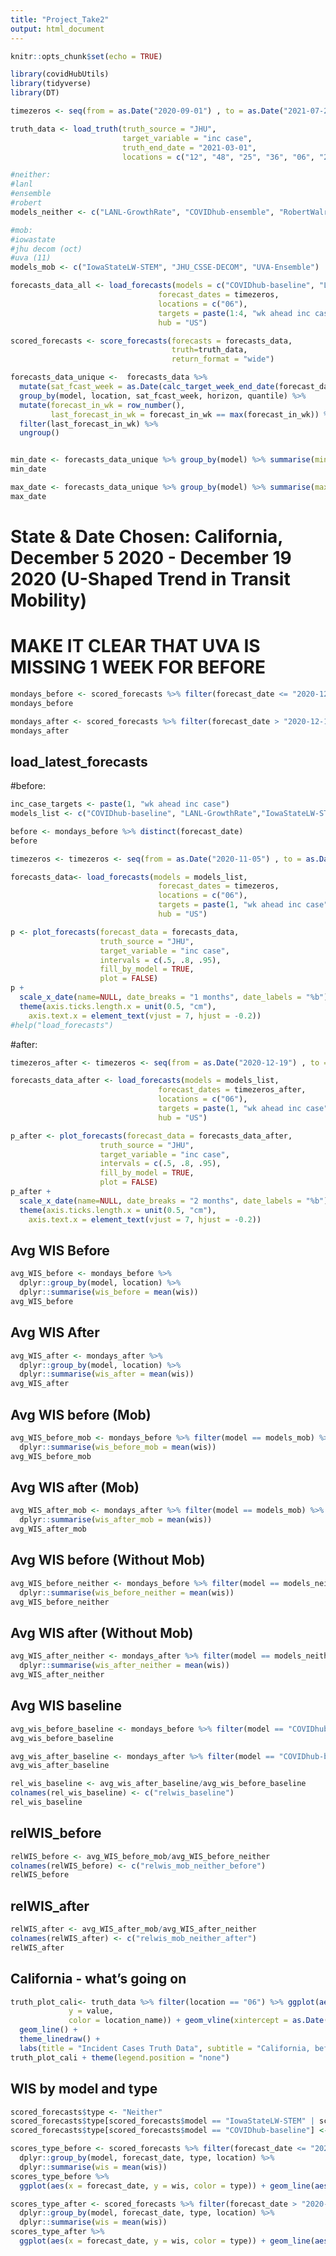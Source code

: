 ```yaml
---
title: "Project_Take2"
output: html_document
---
```


```r
knitr::opts_chunk$set(echo = TRUE)
```

```r
library(covidHubUtils)
library(tidyverse)
library(DT)
```

```r
timezeros <- seq(from = as.Date("2020-09-01") , to = as.Date("2021-07-23"), by="days") 

truth_data <- load_truth(truth_source = "JHU", 
                         target_variable = "inc case",
                         truth_end_date = "2021-03-01", 
                         locations = c("12", "48", "25", "36", "06", "26"))

#neither: 
#lanl 
#ensemble 
#robert
models_neither <- c("LANL-GrowthRate", "COVIDhub-ensemble", "RobertWalraven-ESG")

#mob: 
#iowastate
#jhu decom (oct)
#uva (11)
models_mob <- c("IowaStateLW-STEM", "JHU_CSSE-DECOM", "UVA-Ensemble")

forecasts_data_all <- load_forecasts(models = c("COVIDhub-baseline", "LANL-GrowthRate","IowaStateLW-STEM", "UVA-Ensemble", "JHU_CSSE-DECOM", "COVIDhub-ensemble", "RobertWalraven-ESG"), 
                                 forecast_dates = timezeros,
                                 locations = c("06"), 
                                 targets = paste(1:4, "wk ahead inc case"), 
                                 hub = "US")

scored_forecasts <- score_forecasts(forecasts = forecasts_data, 
                                    truth=truth_data, 
                                    return_format = "wide")

forecasts_data_unique <-  forecasts_data %>%
  mutate(sat_fcast_week = as.Date(calc_target_week_end_date(forecast_date, horizon = 0))) %>%
  group_by(model, location, sat_fcast_week, horizon, quantile) %>%
  mutate(forecast_in_wk = row_number(), 
         last_forecast_in_wk = forecast_in_wk == max(forecast_in_wk)) %>% 
  filter(last_forecast_in_wk) %>%
  ungroup()


min_date <- forecasts_data_unique %>% group_by(model) %>% summarise(min_date = min(forecast_date))
min_date

max_date <- forecasts_data_unique %>% group_by(model) %>% summarise(max_date = max(forecast_date))
max_date
```

# State & Date Chosen: California, December 5 2020 - December 19 2020 (U-Shaped Trend in Transit Mobility)
# MAKE IT CLEAR THAT UVA IS MISSING 1 WEEK FOR BEFORE
```r
mondays_before <- scored_forecasts %>% filter(forecast_date <= "2020-12-05" & forecast_date > "2020-11-05" & location == "06")
mondays_before

mondays_after <- scored_forecasts %>% filter(forecast_date > "2020-12-19" & forecast_date < "2021-01-18" & location == "06") 
mondays_after
```

## load_latest_forecasts
#before:
```r
inc_case_targets <- paste(1, "wk ahead inc case")
models_list <- c("COVIDhub-baseline", "LANL-GrowthRate","IowaStateLW-STEM", "UVA-Ensemble", "JHU_CSSE-DECOM", "COVIDhub-ensemble", "RobertWalraven-ESG")

before <- mondays_before %>% distinct(forecast_date)
before

timezeros <- timezeros <- seq(from = as.Date("2020-11-05") , to = as.Date("2020-12-05"), by="days") 

forecasts_data<- load_forecasts(models = models_list, 
                                 forecast_dates = timezeros,
                                 locations = c("06"), 
                                 targets = paste(1, "wk ahead inc case"), 
                                 hub = "US")

p <- plot_forecasts(forecast_data = forecasts_data, 
                    truth_source = "JHU",
                    target_variable = "inc case",  
                    intervals = c(.5, .8, .95),
                    fill_by_model = TRUE,
                    plot = FALSE) 
p +
  scale_x_date(name=NULL, date_breaks = "1 months", date_labels = "%b") +
  theme(axis.ticks.length.x = unit(0.5, "cm"),
    axis.text.x = element_text(vjust = 7, hjust = -0.2))
#help("load_forecasts")
```
#after:
```r
timezeros_after <- timezeros <- seq(from = as.Date("2020-12-19") , to = as.Date("2021-01-18"), by="days") 

forecasts_data_after <- load_forecasts(models = models_list, 
                                 forecast_dates = timezeros_after,
                                 locations = c("06"), 
                                 targets = paste(1, "wk ahead inc case"), 
                                 hub = "US")

p_after <- plot_forecasts(forecast_data = forecasts_data_after, 
                    truth_source = "JHU",
                    target_variable = "inc case",  
                    intervals = c(.5, .8, .95),
                    fill_by_model = TRUE,
                    plot = FALSE) 
p_after +
  scale_x_date(name=NULL, date_breaks = "2 months", date_labels = "%b") +
  theme(axis.ticks.length.x = unit(0.5, "cm"),
    axis.text.x = element_text(vjust = 7, hjust = -0.2))
```


## Avg WIS Before
```r
avg_WIS_before <- mondays_before %>% 
  dplyr::group_by(model, location) %>% 
  dplyr::summarise(wis_before = mean(wis)) 
avg_WIS_before
```



## Avg WIS After
```r
avg_WIS_after <- mondays_after %>% 
  dplyr::group_by(model, location) %>% 
  dplyr::summarise(wis_after = mean(wis)) 
avg_WIS_after
```

## Avg WIS before (Mob)
```r
avg_WIS_before_mob <- mondays_before %>% filter(model == models_mob) %>% 
  dplyr::summarise(wis_before_mob = mean(wis)) 
avg_WIS_before_mob
```

## Avg WIS after (Mob)
```r
avg_WIS_after_mob <- mondays_after %>% filter(model == models_mob) %>% 
  dplyr::summarise(wis_after_mob = mean(wis)) 
avg_WIS_after_mob
```


## Avg WIS before (Without Mob)
```r
avg_WIS_before_neither <- mondays_before %>% filter(model == models_neither) %>% 
  dplyr::summarise(wis_before_neither = mean(wis)) 
avg_WIS_before_neither
```


## Avg WIS after (Without Mob)
```r
avg_WIS_after_neither <- mondays_after %>% filter(model == models_neither) %>% 
  dplyr::summarise(wis_after_neither = mean(wis)) 
avg_WIS_after_neither
```

## Avg WIS baseline
```r
avg_wis_before_baseline <- mondays_before %>% filter(model == "COVIDhub-baseline") %>% summarise(wis_before_baseline = mean(wis)) 
avg_wis_before_baseline

avg_wis_after_baseline <- mondays_after %>% filter(model == "COVIDhub-baseline") %>% summarise(wis_after_baseline = mean(wis)) 
avg_wis_after_baseline

rel_wis_baseline <- avg_wis_after_baseline/avg_wis_before_baseline
colnames(rel_wis_baseline) <- c("relwis_baseline")
rel_wis_baseline
```

## relWIS_before
```r
relWIS_before <- avg_WIS_before_mob/avg_WIS_before_neither
colnames(relWIS_before) <- c("relwis_mob_neither_before")
relWIS_before
```

## relWIS_after
```r
relWIS_after <- avg_WIS_after_mob/avg_WIS_after_neither
colnames(relWIS_after) <- c("relwis_mob_neither_after")
relWIS_after
```

## California - what's going on 
```r

truth_plot_cali<- truth_data %>% filter(location == "06") %>% ggplot(aes(x = target_end_date, 
             y = value, 
             color = location_name)) + geom_vline(xintercept = as.Date(c("2020-12-05", "2020-12-19"))) +
  geom_line() +
  theme_linedraw() +
  labs(title = "Incident Cases Truth Data", subtitle = "California, before and after December 5 - December 19", x = "Date", y = "Incident Cases", color = "Location")
truth_plot_cali + theme(legend.position = "none")
```

## WIS by model and type
```r
scored_forecasts$type <- "Neither"
scored_forecasts$type[scored_forecasts$model == "IowaStateLW-STEM" | scored_forecasts$model == "UVA-Ensemble" | scored_forecasts$model == "JHU_CSSE-DECOM"] <- "Only Mobility"
scored_forecasts$type[scored_forecasts$model == "COVIDhub-baseline"] <- "Baseline"

scores_type_before <- scored_forecasts %>% filter(forecast_date <= "2020-12-05" & forecast_date > "2020-11-05" & location == "06") %>% 
  dplyr::group_by(model, forecast_date, type, location) %>% 
  dplyr::summarise(wis = mean(wis)) 
scores_type_before %>% 
  ggplot(aes(x = forecast_date, y = wis, color = type)) + geom_line(aes(linetype = model)) + labs(title = "WIS Score by Type of Model", subtitle = "Before December 5", x = "Date", y = "WIS Score", color = "Model Type", linetype = "Model Name") + theme(axis.text.x = element_text(angle = 90)) 

scores_type_after <- scored_forecasts %>% filter(forecast_date > "2020-12-19" & forecast_date < "2021-01-18" & location == "06") %>% 
  dplyr::group_by(model, forecast_date, type, location) %>% 
  dplyr::summarise(wis = mean(wis)) 
scores_type_after %>% 
  ggplot(aes(x = forecast_date, y = wis, color = type)) + geom_line(aes(linetype = model)) + labs(title = "WIS Score by Type of Model", subtitle = "After December 19", x = "Date", y = "WIS Score", color = "Model Type", linetype = "Model Name") + theme(axis.text.x = element_text(angle = 90)) 
```

